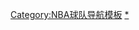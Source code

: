  {{Navbox
| name = 休斯敦火箭
| title = [[休斯敦火箭|{{color|#{{NBA color|Houston Rockets|2}}|休斯敦火箭}}]]
| bodyclass = hlist
| titlestyle = {{NBA color cell|Houston Rockets|border=2}};
| basestyle = {{NBA color cell2|Houston Rockets|border=2}};
| state = {{{state<includeonly>|autocollapse</includeonly>}}}

| above =
* 成立：'''[[1967-68 NBA賽季|{{color|#{{NBA color|Houston Rockets|4}}|1967年}}]]'''
* 地点：'''圣迭戈'''（1967年–1971年）
* 总部：'''[[休斯敦|{{color|#{{NBA color|Houston Rockets|4}}|得克萨斯休斯敦}}]]'''

| group1 = 球队
| list1 =
* {{tsl|en|History of the Houston Rockets|休斯顿火箭历史|历史}}
* {{tsl|en|Houston Rockets all-time roster|休斯顿火箭歷年球員名單|歷年球員名單}}
* {{tsl|en|List of Houston Rockets first and second round draft picks|休斯顿火箭选修列表|选秀历史}}
** {{tsl|en|1967 NBA Expansion Draft||1967}}
* {{tsl|en|List of Houston Rockets statistics and records|休斯顿火箭数据和纪录列表|纪录}}
* [[休斯顿火箭主教练列表|主教练]]
* {{tsl|en|List of Houston Rockets seasons|休斯顿火箭赛季|赛季}}
* '''[[2020–21 休斯顿火箭赛季|当前赛季]]'''

| group2 = 主场
| list2 =
* {{tsl|en|Pechanga Arena San Diego||San Diego Sports Arena}}
* {{tsl|en|Fertitta Center||Hofheinz Pavilion}}
* {{tsl|en|HemisFair Arena||HemisFair Arena}}
* {{tsl|en|Lakewood Church Central Campus||The Summit/Compaq Center}}
* '''[[丰田中心]]'''

| group3 = 人员
| list3 =
;老板
:{{tsl|en|Tilman Fertitta|蒂尔曼·费尔蒂塔}}
;主席
:空缺
;总经理
:{{tsl|en|Rafael Stone|拉斐尔·斯通}}
;主教练
:[[斯蒂芬·塞拉斯‎]]

| group4 = G联赛球队
| list4 =
* [[里奥格兰德山谷毒蛇]]

| group5 = 退役球衣号码
| list5 =
* [[姚明|11]]
* [[克莱德·德雷克斯勒|22]]
* [[卡爾文·墨菲|23]]
* [[摩西·马龙|24]]
* [[哈基姆·奥拉朱旺|34]]
* [[鲁迪·汤姆贾诺维奇|45]]

| group6 = NBA冠军
| list6 =
* {{tsl|en|1994 NBA Finals||1994}}
* {{tsl|en|1995 NBA Finals||1995}}

| group7 = 德比
| list7 =
* {{tsl|en|Mavericks–Rockets rivalry|独行侠－火箭德比|达拉斯独行侠}}
* {{tsl|en|Rockets–Spurs rivalry|马刺－火箭德比|圣安东尼奥马刺}}
* {{tsl|en|Jazz–Rockets rivalry|爵士－火箭德比|犹他爵士}}

| group8 = 文化和绝杀
| list8 =
* {{tsl|en|Red Rowdies||Red Rowdies}}
* {{tsl|en|ClutchFans||ClutchFans}}
* {{tsl|en|Clutch City||Clutch City}}
* {{tsl|en|Clutch (mascot)||Clutch the Rockets Bear}}
* {{tsl|en|Dancing Barry||Dancing Barry}}
* [[马里奥·伊利|死亡之吻]]
* [[哈基姆·奥拉朱旺|梦幻脚步]]
* [[特雷西·麦克格雷迪|35秒13分]]
* {{tsl|en|2007–08 Houston Rockets season||22连胜}}
* 《[[姚明來了]]》
* ''{{tsl|en|June 17th, 1994||June 17th, 1994}}''

}}<noinclude>
{{collapsible option}}
[[Category:NBA球队导航模板]]
[[Category:休斯顿火箭模板|*]]
</noinclude>